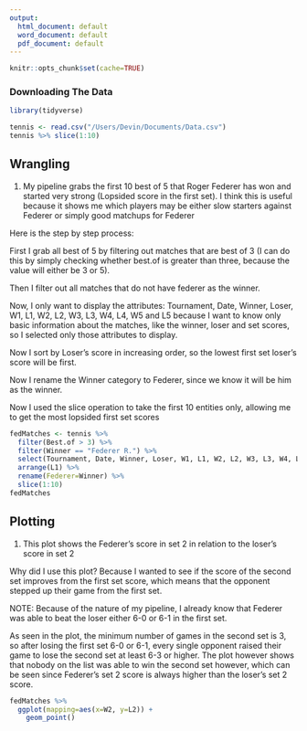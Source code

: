 ```yaml
---
output:
  html_document: default
  word_document: default
  pdf_document: default
---
```

```r
knitr::opts_chunk$set(cache=TRUE)
```

### Downloading The Data

```r
library(tidyverse)

tennis <- read.csv("/Users/Devin/Documents/Data.csv")
tennis %>% slice(1:10)
```



## Wrangling

1) My pipeline grabs the first 10 best of 5 that Roger Federer has won and started very strong (Lopsided score in the first set).
I think this is useful because it shows me which players may be either slow starters against Federer or simply good matchups for Federer


Here is the step by step process:


First I grab all best of 5 by filtering out matches that are best of 3 (I can do this by simply checking whether best.of is greater than three, because the value will either be 3 or 5). 

Then I filter out all matches that do not have federer as the winner.

Now, I only want to display the attributes: Tournament, Date, Winner, Loser, W1, L1, W2, L2, W3, L3, W4, L4, W5 and L5 because I want to know only basic information about the matches, like the winner, loser and set scores, so I selected only those attributes to display. 

Now I sort by Loser's score in increasing order, so the lowest first set loser's score will be first.

Now I rename the Winner category to Federer, since we know it will be him as the winner.

Now I used the slice operation to take the first 10 entities only, allowing me to get the most lopsided first set scores

```r
fedMatches <- tennis %>%
  filter(Best.of > 3) %>%
  filter(Winner == "Federer R.") %>%
  select(Tournament, Date, Winner, Loser, W1, L1, W2, L2, W3, L3, W4, L4, W5, L5) %>%
  arrange(L1) %>%
  rename(Federer=Winner) %>%
  slice(1:10)
fedMatches
```



## Plotting

1) This plot shows the Federer's score in set 2 in relation to the loser's score in set 2

Why did I use this plot? Because I wanted to see if the score of the second set improves from the first set score, which means that the opponent stepped up their game from the first set.

NOTE: Because of the nature of my pipeline, I already know that Federer was able to beat the loser either 6-0 or 6-1 in the first set.

As seen in the plot, the minimum number of games in the second set is 3, so after losing the first set 6-0 or 6-1, every single opponent raised their game to lose the second set at least 6-3 or higher. The plot however shows that nobody on the list was able to win the second set however, which can be seen since Federer's set 2 score is always higher than the loser's set 2 score.

```r
fedMatches %>%
  ggplot(mapping=aes(x=W2, y=L2)) +
    geom_point()
```